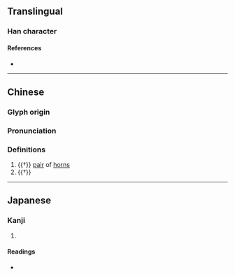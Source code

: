 {{character info}}
==Translingual==

===Han character===
{{Han char|rn=93|rad=牛|as=04|sn=8|four=|canj=HQI,XHQI|ids=⿰牜戈}}

====References====
* {{Han ref|kx=0699.111|dkj=19962|dj=1112.020|hdz=31803.090|uh=726B|ud=29291}}

----

==Chinese==
{{zh-forms}}

===Glyph origin===
{{Han etym}}

===Pronunciation===
{{zh-pron
|m=gē,qiāng
|mc=y
|oc=y
|cat=n
}}

===Definitions===
{{zh-hanzi}}

# {{†}} [[pair]] of [[horn]]s
# {{†}} {{zh-alt-form|戕}}

----

==Japanese==

===Kanji===
{{ja-kanji|grade=|rs=牛04}}

# {{rfdef|ja|sort=牛04}}

====Readings====
* {{ja-readings|on=[[か]] (ka), [[ばつ]] (batsu)|kun=[[きる]] (kiru)}}